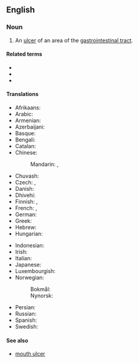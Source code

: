 {{also|peptic-ulcer}}
==English==
{{wikipedia}}

===Noun===
{{en-noun}}

# {{lb|en|pathology}} An [[ulcer]] of an area of the [[gastrointestinal tract]].

====Related terms====
* {{l|en|duodenal ulcer}}
* {{l|en|gastric ulcer}}
* {{l|en|stomach ulcer}}

====Translations====
{{trans-top|ulcer}}
* Afrikaans: {{t|af|maagsweer}}
* Arabic: {{t|ar|قرحة هضمية}}
* Armenian: {{t|hy|պեպտիկ խոց}}
* Azerbaijani: {{t|az|mədə xorası}}
* Basque: {{t|eu|ultzera peptiko}}
* Bengali: {{t|bn|পেপটিক আলসার}}
* Catalan: {{t|ca|úlcera pèptica|f}}
* Chinese:
*: Mandarin: {{t+|cmn|胃潰瘍|sc=Hani}}, {{t+|cmn|胃溃疡|tr=wèikuìyáng|sc=Hani}}
* Chuvash: {{t|cv|хырӑмлӑх ҫӗрни}}
* Czech: {{t|cs|peptický vřed|m}}, {{t|cs|žaludeční vřed|m}}
* Danish: {{t+|da|mavesår |n}}
* Dhivehi: {{t|dv|ގޮހޮރުގެ ފާރު}}
* Finnish: {{t+|fi|mahahaava}}, {{t+|fi|vatsahaava}}
* French: {{t|fr|ulcère peptique|m}}, {{t|fr|ulcère gastroduodénal}}
* German: {{t|de|Magengeschwür|n}}
* Greek: {{t+|el|έλκος|n}}
* Hebrew: {{t|he|כיב פפטי}}
* Hungarian: {{t+|hu|gyomorfekély}}
{{trans-mid}}
* Indonesian: {{t+|id|tukak lambung}}
* Irish: {{t|ga|othras peipteach}}
* Italian: {{t|it|ulcera peptica|f}}
* Japanese: {{t|ja|消化性潰瘍|tr=しょうかせいかいよう, shōkaseikaiyō|sc=Jpan}}
* Luxembourgish: {{t|lb|Moschwier|m}}
* Norwegian:
*: Bokmål: {{t|nb|magesår|n}}
*: Nynorsk: {{t|nn|magesår|n}}
* Persian: {{t|fa|زخم گوارشی}}
* Russian: {{t|ru|я́зва желу́дка|f}}
* Spanish: {{t|es|úlcera péptica|f}}
* Swedish: {{t+|sv|magsår|n}}
{{trans-bottom}}

====See also====
* {{qualifier|not to be confused with}} [[mouth ulcer]]